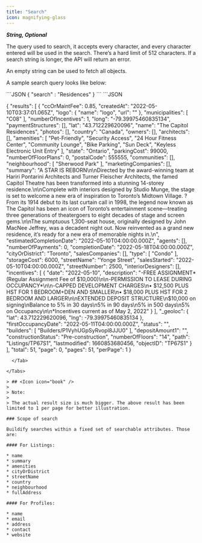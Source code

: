 ```yaml
---
title: "Search"
icon: magnifying-glass
---
```


**_String, Optional_**

The query used to search, it accepts every character, and every character entered will be used in the search. There’s a hard limit of 512 characters. If a search string is longer, the API will return an error.

An empty string can be used to fetch all objects.

A sample search query looks like below:

<Tabs>
  <Tab title="Request">
```JSON
{
	"search" : "Residences"
}
```
  </Tab>
  <Tab title="Response">
```JSON

{
  "results": [
    {
      "ccOrMaintFee": 0.85,
      "createdAt": "2022-05-10T03:37:01.065Z",
      "logo": {
        "name": "logo",
        "url": ""
      },
      "municipalities": [
        "C08"
      ],
      "numberOfIncentives": 1,
      "long": "-79.39975460835134",
      "paymentStructures": [],
      "lat": "43.712229620096",
      "name": "The Capitol Residences",
      "photos": [],
      "country": "Canada",
      "owners": [],
      "architects": [],
      "amenities": [
        "Pet-Friendly",
        "Security Access",
        "24 Hour Fitness Center",
        "Community Lounge",
        "Bike Parking",
        "Sun Deck",
        "Keyless Electronic Unit Entry"
      ],
      "state": "Ontario",
      "parkingCost": 99000,
      "numberOfFloorPlans": 0,
      "postalCode": 555555,
      "communities": [],
      "neighbourhood": [
        "Sherwood Park"
      ],
      "marketingCompanies": [],
      "summary": "A STAR IS REBORN\n\nDirected by the award-winning team at Hariri Pontarini Architects and Turner Fleischer Architects, the famed Capitol Theatre has been transformed into a stunning 14-storey residence.\n\nComplete with interiors designed by Studio Munge, the stage is set to welcome a new era of inspiration to Toronto’s Midtown Village. ?From its 1914 debut to its last curtain call in 1998, the legend now known as The Capitol has been an icon of Toronto’s entertainment scene—treating three generations of theatergoers to eight decades of stage and screen gems.\n\nThe sumptuous 1,300-seat house, originally designed by John MacNee Jeffrey, was a decadent night out. Now reinvented as a grand new residence, it’s ready for a new era of memorable nights in.\n",
      "estimatedCompletionDate": "2022-05-10T04:00:00.000Z",
      "agents": [],
      "numberOfPayments": 0,
      "completionDate": "2022-05-18T04:00:00.000Z",
      "cityOrDistrict": "Toronto",
      "salesCompanies": [],
      "type": [
        "Condo"
      ],
      "storageCost": 6000,
      "streetName": "Yonge Street",
      "salesStarted": "2022-05-10T04:00:00.000Z",
      "streetNumber": 2500,
      "interiorDesigners": [],
      "incentives": [
        {
          "date": "2022-05-10",
          "description": "-FREE ASSIGNMENT* (Regular Assignment Fee of $10,000)\n\n-PERMISSION TO LEASE DURING OCCUPANCY*\n\n-CAPPED DEVELOPMENT CHARGES\n• $12,500 PLUS HST FOR 1 BEDROOM+DEN AND SMALLER\n• $18,000 PLUS HST FOR 2 BEDROOM AND LARGER\n\nEXTENDED DEPOSIT STRUCTURE\n$10,000 on signing\nBalance to 5% in 30 days\n5% in 90 days\n5% in 500 days\n5% on Occupancy\n\n*Incentives current as of May 2, 2022"
        }
      ],
      "_geoloc": {
        "lat": 43.712229620096,
        "lng": -79.39975460835134
      },
      "firstOccupancyDate": "2022-05-11T04:00:00.000Z",
      "status": "",
      "builders": [
        "Builders/P1VyhUGpSyRvopl8JJU0"
      ],
      "depositAmount1": "",
      "constructionStatus": "Pre-construction",
      "numberOfFloors": "14",
      "path": "Listings/TP67S1",
      "lastmodified": 1660853680456,
      "objectID": "TP67S1"
    }
  ],
  "total": 51,
  "page": 0,
  "pages": 51,
  "perPage": 1
}
```
  </Tab>

</Tabs>

> ## <Icon icon="book" />
>
> Note:
>
> The actual result size is much bigger. The above result has been limited to 1 per page for better illustration.

### Scope of search

Buildify searches within a fixed set of searchable attributes. Those are:

#### For Listings:

* name
* summary
* amenities
* cityOrDistrict
* streetName
* country
* neighbourhood
* fullAddress

#### For Profiles:

* name
* email
* address
* contact
* website
